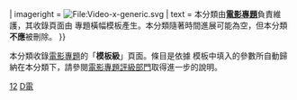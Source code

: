 {{cmbox
| type = {{#ifeq:{{PAGESINCAT:{{PAGENAME}}}}|0|content|notice}}
| imageright = [[File:Video-x-generic.svg|File:Video-x-generic.svg]]
| text = 本分類由'''[[Wikipedia:電影專題|電影專題]]'''負責維護，其收錄頁面由 {{tl|WikiProject Film}} 專題橫幅模板產生。本分類隨著時間進展可能為空，但本分類'''不應'''被刪除。
}}{{empty category|hide=true}}

本分類收錄[[維基百科:電影專題|電影專題]]的「'''模板級'''」頁面。條目是依據 {{tl|WikiProject Film}} 模板中填入的參數所自動歸納在本分類下，請參閱[[Wikipedia:电影专题/条目评级|電影專題評級部門]]取得進一步的說明。

{{Articles by Quality|topic=电影|project=电影|format=toc}}

[[Category:各等級電影條目|12]]
[[Category:模板级条目|D電]]